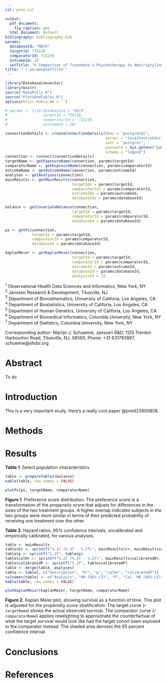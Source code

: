 ```yaml
---
csl: pnas.csl

output:
  pdf_document:
    fig_caption: yes
  html_document: default
bibliography: bibliography.bib
params: 
  databaseId: "MDCR"
  targetId: 739138
  comparatorId: 715259
  outcomeId: 18
  setTitle: "A Comparison of Trazodone & Psychotherapy to Amitriptyline & Psychotherapy for the Risk of Stroke in the MDCR Database."
title: "`r params$setTitle`"
---
```



```r
library(DatabaseConnector)
library(knitr) 
source("DataPulls.R")
source("PlotsAndTables.R")
options(knitr.kable.NA = '')

# params <- list(databaseId = "MDCR",
#                targetId = 739138,
#                comparatorId =  715259,
#                outcomeId = 18)

connectionDetails <- createConnectionDetails(dbms = "postgresql",
                                             server = "localhost/ohdsi",
                                             user = "postgres",
                                             password = Sys.getenv("pwPostgres"),
                                             schema = "legend")
connection <- connect(connectionDetails)
targetName <- getExposureName(connection, params$targetId)
comparatorName <- getExposureName(connection, params$comparatorId)
outcomeName <- getOutcomeName(connection, params$outcomeId)
analyses <- getAnalyses(connection)
mainResults <- getMainResults(connection, 
                              targetIds = params$targetId,
                              comparatorIds = params$comparatorId,
                              outcomeIds = params$outcomeId,
                              databaseIds = params$databaseId)

balance <- getCovariateBalance(connection, 
                              targetId = params$targetId,
                              comparatorId = params$comparatorId,
                              databaseId = params$databaseId)

ps <- getPs(connection, 
            targetId = params$targetId,
            comparatorId = params$comparatorId,
            databaseId = params$databaseId)

kaplanMeier <- getKaplanMeier(connection, 
                              targetId = params$targetId,
                              comparatorId = params$comparatorId,
                              outcomeId = params$outcomeId,
                              databaseId = params$databaseId,
                              analysisId = 2) 

```

\centerline{Martijn J. Schuemie$^{1,2}$}
\centerline{Marc A. Suchard$^{1,3,4,5}$}
\centerline{George M. Hripcsak$^{1,6}$}
\centerline{Patrick B. Ryan$^{1,2,6}$}
\centerline{David Madigan$^{1,7}$}

$^{1}$ Observational Health Data Sciences and Informatics, New York, NY  
$^{2}$ Janssen Research & Development, Titusville, NJ  
$^{3}$ Department of Biomathematics, University of Califoria, Los Angeles, CA  
$^{4}$ Department of Biostatistics, University of Califoria, Los Angeles, CA  
$^{5}$ Department of Human Genetics, University of Califoria, Los Angeles, CA  
$^{6}$ Department of Biomedical Informatics, Columbia University, New York, NY  
$^{7}$ Department of Statistics, Columbia University, New York, NY  

Corresponding author: Martijn J. Schuemie, Janssen R&D, 1125 Trenton Harbourton Road, Titusville, NJ, 08560, Phone: +31 631793897, schuemie@ohdsi.org

# Abstract

To do

# Introduction

This is a very important study. Here's a really cool paper @pmid23900808.

# Methods

# Results
**Table 1**. Select population characteristics
\fontsize{6.5}{6.5}
\selectfont
```r
table <- prepareTable1(balance)
kable(table, row.names = FALSE)
```

\fontsize{10}{12}
\selectfont

```r
plotPs(ps, targetName, comparatorName)
```
**Figure 1**. Preference score distribution. The preference score is a transformation of the propensity score that adjusts for differences in the sizes of the two treatment groups. A higher overlap indicates subjects in the two groups were more similar in terms of their predicted probability of receiving one treatment over the other.

**Table 2**. Hazard ratios, 95% confidence intervals, uncalibrated and empirically calibrated, for various analyses.
```r
table <- mainResults
table$hr <- sprintf("%.2f (%.2f - %.2f)", mainResults$rr, mainResults$ci95lb, mainResults$ci95ub)
table$p <- sprintf("%.2f", table$p)
table$calHr <- sprintf("%.2f (%.2f - %.2f)", mainResults$calibratedRr, mainResults$calibratedCi95Lb, mainResults$calibratedCi95Ub)
table$calibratedP <- sprintf("%.2f", table$calibratedP)
table <- merge(table, analyses)
table <- table[, c("description", "hr", "p", "calHr", "calibratedP")]
colnames(table) <- c("Analysis", "HR (95% CI)", "P", "Cal. HR (95% CI)", "Cal. p")
kable(table, row.names = FALSE)
```

```r
plotKaplanMeier(kaplanMeier, targetName, comparatorName)
```
**Figure 2**. Kaplan Meier plot, showing survival as a function of time. This plot
      is adjusted for the propensity score stratification: The target curve (<em>`r targetName`</em>) shows the actual observed survival. The
      comparator curve (<em>`r comparatorName`</em>) applies reweighting to approximate the counterfactual of what the target survival
      would look like had the target cohort been exposed to the comparator instead. The shaded area denotes 
      the 95 percent confidence interval.


# Conclusions

# References
